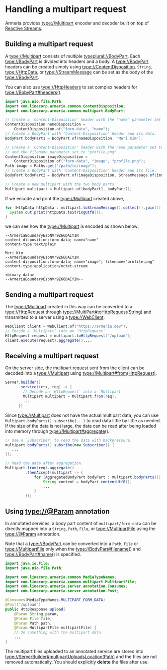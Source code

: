 # Handling a multipart request

Armeria provides <type://Multipart> encoder and decoder built on top of 
[Reactive Streams](https://www.reactive-streams.org/).

## Building a multipart request

A <type://Multipart> consists of multiple <typeplural://BodyPart>.
Each <type://BodyPart> is divided into headers and a body. A <type://BodyPart> headers can be created simply 
using <type://ContentDisposition>. 
`String`, <type://HttpData>, or <type://StreamMessage> can be set as the body of the <type://BodyPart>.

<Tip>

You can also use <type://HttpHeaders> to set complex headers for <type://BobyPart#headers()>.

</Tip>

```java
import java.nio.file.Path;
import com.linecorp.armeria.common.ContentDisposition;
import com.linecorp.armeria.common.multipart.BodyPart;

// Create a 'Content-Disposition' header with the 'name' parameter set to 'name'.
ContentDisposition nameDisposition = 
    ContentDisposition.of("form-data", "name");
// Create a BodyPart with 'Content-Disposition' header and its data.
BodyPart bodyPart1 = BodyPart.of(nameDisposition, "Meri Kim");

// Create a 'Content-Disposition' header with the name parameter set to "image", 
// and the filename parameter set to "profile.png"
ContentDisposition imageDisposition =
    ContentDisposition.of("form-data", "image", "profile.png");
Path image = Paths.get("/path/to/image");
// Create a BodyPart with 'Content-Disposition' header and its file.
BodyPart bodyPart2 = BodyPart.of(imageDisposition, StreamMessage.of(image));

// Create a new multipart with the two body parts.
Multipart multipart = Multipart.of(bodyPart1, bodyPart2);
```

If we encode and print the <type://Multipart> created above,
```java
for (HttpData httpData : multipart.toStreamMessage().collect().join()) {
  System.out.print(httpData.toStringUtf8());
}
```
we can see how the <type://Multipart> is encoded as shown below:
```
--ArmeriaBoundaryEsbNVr9Z66DAIYIN
content-disposition:form-data; name="name"
content-type:text/plain

Meri Kim
--ArmeriaBoundaryEsbNVr9Z66DAIYIN
content-disposition:form-data; name="image"; filename="profile.png"
content-type:application/octet-stream

<binary-data>
--ArmeriaBoundaryEsbNVr9Z66DAIYIN--
```

## Sending a multipart request

The <type://Multipart> created in this way can be converted to a <type://HttpRequest> through 
<type://MultiPart#toHttpRequest(String)> and transmitted to a server using a <type://WebClient>.

```java
WebClient client = WebClient.of("https://armeria.dev");
// Encode a `Multipart` into an `HttpRequest`
HttpRequest request = multipart.toHttpRequest("/upload");
client.execute(request).aggregate()...;
```

## Receiving a multipart request

On the server side, the multipart request sent from the client can be decoded into a <type://Multipart>
using <type://Multipart#from(HttpRequest)>.
```java
Server.builder()
      .service((ctx, req) -> {
        // Decode an `HttpRequest` into a `Multipart`
        Multipart multipart = Multipart.from(req);
        ...
      })
```
Since <type://Multipart> does not have the actual multipart data, you can use 
`Multipart.bodyParts().subscribe(...)` to read data little by little as needed.
If the size of the data is not large, the data can be read after being loaded into memory through 
<type://Multipart#aggregate()>.
```java
// Use a `Subscriber` to read the data with backpressure.
multipart.bodyParts().subsribe(new Subscriber() {
   ...
});

// Read the data after aggregation.
Multipart.from(req).aggregate()
         .thenAccept(multipart -> {
             for (AggregatedBodyPart bodyPart : multipart.bodyParts()) {
                 String content = bodyPart.contentUtf8();
                 ...
             }
         });
```

## Using <type://@Param> annotation

In annotated services, a body part content of `multipart/form-data` can be directly mapped into a `String`, 
`Path`, `File`, or <type://MultipartFile> using the <type://@Param> annotation.

<Tip>

Note that a <type://BodyPart> can be converted into a `Path`, `File` or <type://MultipartFile> only when 
the <type://BodyPart#filename()> and <type://BodyPart#name()> is specified.

</Tip>

```java
import java.io.File;
import java.nio.file.Path;

import com.linecorp.armeria.common.MediaTypeNames;
import com.linecorp.armeria.common.multipart.MultipartFile;
import com.linecorp.armeria.server.annotation.Consumes;
import com.linecorp.armeria.server.annotation.Post;

@Consumes(MediaTypeNames.MULTIPART_FORM_DATA)
@Post("/upload")
public HttpResponse upload(
    @Param String param,
    @Param File file,
    @Param Path path,
    @Param MultipartFile multipartFile) {
    // Do something with the multipart data
    ...
}
```

<Tip>

The multipart files uploaded to an annotated service are stored into
<type://ServerBuilder#multipartUploadsLocation(Path)> and the files are not removed automatically. 
You should explicitly **delete** the files after use.

</Tip>
